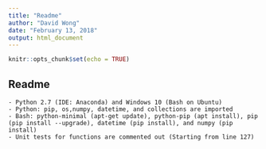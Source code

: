 ```yaml
---
title: "Readme"
author: "David Wong"
date: "February 13, 2018"
output: html_document
---
```


```r
knitr::opts_chunk$set(echo = TRUE)
```

## Readme

```
- Python 2.7 (IDE: Anaconda) and Windows 10 (Bash on Ubuntu)
- Python: pip, os,numpy, datetime, and collections are imported 
- Bash: python-minimal (apt-get update), python-pip (apt install), pip (pip install --upgrade), datetime (pip install), and numpy (pip install)
- Unit tests for functions are commented out (Starting from line 127)
```